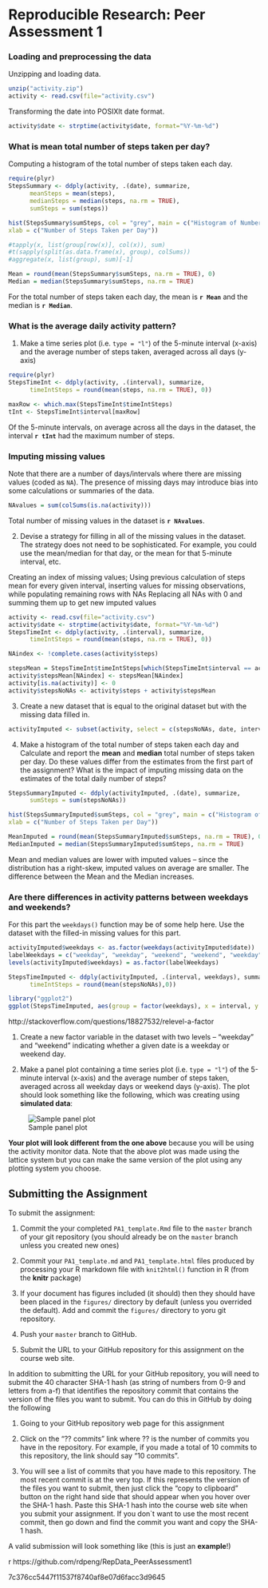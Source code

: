 # Reproducible Research: Peer Assessment 1

### Loading and preprocessing the data

Unzipping and loading data. 
```r
unzip("activity.zip")
activity <- read.csv(file="activity.csv")
```

Transforming the date into POSIXlt date format.

```r
activity$date <- strptime(activity$date, format="%Y-%m-%d")
```

### What is mean total number of steps taken per day?

Computing a histogram of the total number of steps taken each day.

```r
require(plyr)
StepsSummary <- ddply(activity, .(date), summarize, 
      meanSteps = mean(steps), 
      medianSteps = median(steps, na.rm = TRUE), 
      sumSteps = sum(steps))

hist(StepsSummary$sumSteps, col = "grey", main = c("Histogram of Number of Steps"), 
xlab = c("Number of Steps Taken per Day"))

#tapply(x, list(group[row(x)], col(x)), sum)
#t(sapply(split(as.data.frame(x), group), colSums))
#aggregate(x, list(group), sum)[-1]
```


```r
Mean = round(mean(StepsSummary$sumSteps, na.rm = TRUE), 0)
Median = median(StepsSummary$sumSteps, na.rm = TRUE)
```
For the total number of steps taken each day, the mean is **`r Mean`** and the median is **`r Median`**.

### What is the average daily activity pattern?

1. Make a time series plot (i.e. `type = "l"`) of the 5-minute interval (x-axis) and the average number of steps taken, averaged across all days (y-axis)

```r
require(plyr)
StepsTimeInt <- ddply(activity, .(interval), summarize, 
      timeIntSteps = round(mean(steps, na.rm = TRUE), 0))

maxRow <- which.max(StepsTimeInt$timeIntSteps)
tInt <- StepsTimeInt$interval[maxRow]
```

Of the 5-minute intervals, on average across all the days in the dataset, the interval **`r tInt`** had the maximum number of steps.


### Imputing missing values

Note that there are a number of days/intervals where there are missing
values (coded as `NA`). The presence of missing days may introduce
bias into some calculations or summaries of the data.

```r
NAvalues = sum(colSums(is.na(activity)))
```

Total number of missing values in the dataset is **`r NAvalues`**.


2. Devise a strategy for filling in all of the missing values in the dataset. The strategy does not need to be sophisticated. For example, you could use the mean/median for that day, or the mean for that 5-minute interval, etc.

Creating an index of missing values; 
Using previous calculation of steps mean for every given interval, inserting values for missing observations, while populating remaining rows with NAs 
Replacing all NAs with 0 and summing them up to get new imputed values

```r

activity <- read.csv(file="activity.csv")
activity$date <- strptime(activity$date, format="%Y-%m-%d")
StepsTimeInt <- ddply(activity, .(interval), summarize, 
      timeIntSteps = round(mean(steps, na.rm = TRUE), 0))

NAindex <- !complete.cases(activity$steps)

stepsMean = StepsTimeInt$timeIntSteps[which(StepsTimeInt$interval == activity$interval)]
activity$stepsMean[NAindex] <- stepsMean[NAindex]
activity[is.na(activity)] <- 0
activity$stepsNoNAs <- activity$steps + activity$stepsMean

```

3. Create a new dataset that is equal to the original dataset but with the missing data filled in.
```r
activityImputed <- subset(activity, select = c(stepsNoNAs, date, interval))
```

4. Make a histogram of the total number of steps taken each day and Calculate and report the **mean** and **median** total number of steps taken per day. Do these values differ from the estimates from the first part of the assignment? What is the impact of imputing missing data on the estimates of the total daily number of steps?
```r
StepsSummaryImputed <- ddply(activityImputed, .(date), summarize, 
      sumSteps = sum(stepsNoNAs))

hist(StepsSummaryImputed$sumSteps, col = "grey", main = c("Histogram of Number of Steps With Imputed Missing Values"), 
xlab = c("Number of Steps Taken per Day"))
```

```r
MeanImputed = round(mean(StepsSummaryImputed$sumSteps, na.rm = TRUE), 0)
MedianImputed = median(StepsSummaryImputed$sumSteps, na.rm = TRUE)
```

Mean and median values are lower with imputed values -- since the distribution has a right-skew, imputed values on average are smaller. The difference between the Mean and the Median increases.

### Are there differences in activity patterns between weekdays and weekends?

For this part the `weekdays()` function may be of some help here. Use
the dataset with the filled-in missing values for this part.

```r
activityImputed$weekdays <- as.factor(weekdays(activityImputed$date))
labelWeekdays = c("weekday", "weekday", "weekend", "weekend", "weekday", "weekday", "weekday")
levels(activityImputed$weekdays) = as.factor(labelWeekdays)

StepsTimeImputed <- ddply(activityImputed, .(interval, weekdays), summarize, 
      timeIntSteps = round(mean(stepsNoNAs),0))

library("ggplot2")
ggplot(StepsTimeImputed, aes(group = factor(weekdays), x = interval, y = timeIntSteps, color = weekdays)) + geom_line() 

```

http://stackoverflow.com/questions/18827532/relevel-a-factor

1. Create a new factor variable in the dataset with two levels -- "weekday" and "weekend" indicating whether a given date is a weekday or weekend day.

1. Make a panel plot containing a time series plot (i.e. `type = "l"`) of the 5-minute interval (x-axis) and the average number of steps taken, averaged across all weekday days or weekend days (y-axis). The plot should look something like the following, which was creating using **simulated data**:

![Sample panel plot](instructions_fig/sample_panelplot.png) 


**Your plot will look different from the one above** because you will
be using the activity monitor data. Note that the above plot was made
using the lattice system but you can make the same version of the plot
using any plotting system you choose.


## Submitting the Assignment

To submit the assignment:

1. Commit the your completed `PA1_template.Rmd` file to the `master` branch of your git repository (you should already be on the `master` branch unless you created new ones)

2. Commit your `PA1_template.md` and `PA1_template.html` files produced by processing your R markdown file with `knit2html()` function in R (from the **knitr** package)

3. If your document has figures included (it should) then they should have been placed in the `figures/` directory by default (unless you overrided the default). Add and commit the `figures/` directory to yoru git repository.

4. Push your `master` branch to GitHub.

5. Submit the URL to your GitHub repository for this assignment on the course web site.

In addition to submitting the URL for your GitHub repository, you will
need to submit the 40 character SHA-1 hash (as string of numbers from
0-9 and letters from a-f) that identifies the repository commit that
contains the version of the files you want to submit. You can do this
in GitHub by doing the following

1. Going to your GitHub repository web page for this assignment

2. Click on the "?? commits" link where ?? is the number of commits you have in the repository. For example, if you made a total of 10 commits to this repository, the link should say "10 commits".

3. You will see a list of commits that you have made to this repository. The most recent commit is at the very top. If this represents the version of the files you want to submit, then just click the "copy to clipboard" button on the right hand side that should appear when you hover over the SHA-1 hash. Paste this SHA-1 hash into the course web site when you submit your assignment. If you don`t want to use the most recent commit, then go down and find the commit you want and copy the SHA-1 hash.

A valid submission will look something like (this is just an **example**!)

r
https://github.com/rdpeng/RepData_PeerAssessment1

7c376cc5447f11537f8740af8e07d6facc3d9645
